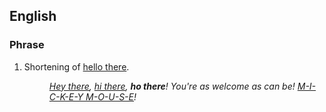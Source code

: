 ==English==
===Phrase===
{{infl|en|phrase|head=[[ho]] [[there]]}}
#Shortening of [[hello there]].
#:''[[hey there|Hey there]], [[hi there]], '''ho there'''! You're as welcome as can be! [[Mickey Mouse|M-I-C-K-E-Y M-O-U-S-E]]!''